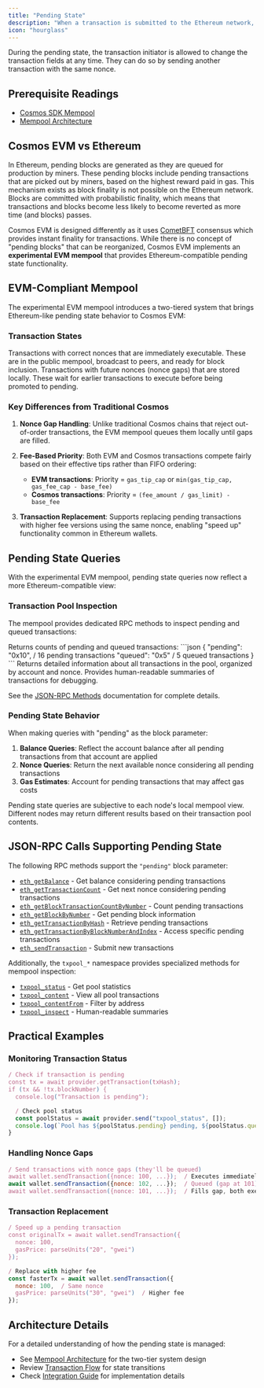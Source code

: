 ```yaml
---
title: "Pending State"
description: "When a transaction is submitted to the Ethereum network, it first goes into the pending status, waiting to be executed by the nodes. A transaction can be in the pending state for a longer duration if the gas price is set very low in the transaction and the nodes are busy processing other higher gas price transactions."
icon: "hourglass"
---
```


During the pending state, the transaction initiator is allowed to change the transaction fields at any time. They can do so by sending another transaction with the same nonce.

## Prerequisite Readings[​](#prerequisite-readings "Direct link to Prerequisite Readings")

* [Cosmos SDK Mempool](https://docs.cosmos.network/main/building-apps/app-mempool)
* [Mempool Architecture](/docs/evm/v0.4.x/documentation/concepts/mempool)

## Cosmos EVM vs Ethereum[​](#cosmos-evm-vs-ethereum "Direct link to Cosmos EVM vs Ethereum")

In Ethereum, pending blocks are generated as they are queued for production by miners. These pending blocks include pending transactions that are picked out by miners, based on the highest reward paid in gas. This mechanism exists as block finality is not possible on the Ethereum network. Blocks are committed with probabilistic finality, which means that transactions and blocks become less likely to become reverted as more time (and blocks) passes.

Cosmos EVM is designed differently as it uses [CometBFT](https://docs.cometbft.com/v1.0/) consensus which provides instant finality for transactions. While there is no concept of "pending blocks" that can be reorganized, Cosmos EVM implements an **experimental EVM mempool** that provides Ethereum-compatible pending state functionality.

## EVM-Compliant Mempool

The experimental EVM mempool introduces a two-tiered system that brings Ethereum-like pending state behavior to Cosmos EVM:

### Transaction States

<CardGroup cols={2}>
  <Card title="Pending Transactions" icon="clock">
    Transactions with correct nonces that are immediately executable. These are in the public mempool, broadcast to peers, and ready for block inclusion.
  </Card>
  <Card title="Queued Transactions" icon="layer-group">
    Transactions with future nonces (nonce gaps) that are stored locally. These wait for earlier transactions to execute before being promoted to pending.
  </Card>
</CardGroup>

### Key Differences from Traditional Cosmos

1. **Nonce Gap Handling**: Unlike traditional Cosmos chains that reject out-of-order transactions, the EVM mempool queues them locally until gaps are filled.

2. **Fee-Based Priority**: Both EVM and Cosmos transactions compete fairly based on their effective tips rather than FIFO ordering:
   - **EVM transactions**: Priority = `gas_tip_cap` or `min(gas_tip_cap, gas_fee_cap - base_fee)`
   - **Cosmos transactions**: Priority = `(fee_amount / gas_limit) - base_fee`

3. **Transaction Replacement**: Supports replacing pending transactions with higher fee versions using the same nonce, enabling "speed up" functionality common in Ethereum wallets.

## Pending State Queries[​](#pending-state-queries "Direct link to Pending State Queries")

With the experimental EVM mempool, pending state queries now reflect a more Ethereum-compatible view:

### Transaction Pool Inspection

The mempool provides dedicated RPC methods to inspect pending and queued transactions:

<AccordionGroup>
  <Accordion title="txpool_status">
    Returns counts of pending and queued transactions:
    ```json
    {
      "pending": "0x10",  / 16 pending transactions
      "queued": "0x5"     / 5 queued transactions
    }
    ```
  </Accordion>

  <Accordion title="txpool_content">
    Returns detailed information about all transactions in the pool, organized by account and nonce.
  </Accordion>

  <Accordion title="txpool_inspect">
    Provides human-readable summaries of transactions for debugging.
  </Accordion>
</AccordionGroup>

See the [JSON-RPC Methods](/docs/evm/v0.4.x/api-reference/ethereum-json-rpc/methods#txpool-methods) documentation for complete details.

### Pending State Behavior

When making queries with "pending" as the block parameter:

1. **Balance Queries**: Reflect the account balance after all pending transactions from that account are applied
2. **Nonce Queries**: Return the next available nonce considering all pending transactions
3. **Gas Estimates**: Account for pending transactions that may affect gas costs

<Note>
Pending state queries are subjective to each node's local mempool view. Different nodes may return different results based on their transaction pool contents.
</Note>

## JSON-RPC Calls Supporting Pending State[​](#json-rpc-calls-on-pending-transactions "Direct link to JSON-RPC Calls on Pending Transactions")

The following RPC methods support the `"pending"` block parameter:

* [`eth_getBalance`](/docs/evm/v0.4.x/api-reference/ethereum-json-rpc/methods#eth_getbalance) - Get balance considering pending transactions
* [`eth_getTransactionCount`](/docs/evm/v0.4.x/api-reference/ethereum-json-rpc/methods#eth_gettransactioncount) - Get next nonce considering pending transactions
* [`eth_getBlockTransactionCountByNumber`](/docs/evm/v0.4.x/api-reference/ethereum-json-rpc/methods#eth_getblocktransactioncountbynumber) - Count pending transactions
* [`eth_getBlockByNumber`](/docs/evm/v0.4.x/api-reference/ethereum-json-rpc/methods#eth_getblockbynumber) - Get pending block information
* [`eth_getTransactionByHash`](/docs/evm/v0.4.x/api-reference/ethereum-json-rpc/methods#eth_gettransactionbyhash) - Retrieve pending transactions
* [`eth_getTransactionByBlockNumberAndIndex`](/docs/evm/v0.4.x/api-reference/ethereum-json-rpc/methods#eth_gettransactionbyblockhashandindex) - Access specific pending transactions
* [`eth_sendTransaction`](/docs/evm/v0.4.x/api-reference/ethereum-json-rpc/methods#eth_sendtransaction) - Submit new transactions

Additionally, the `txpool_*` namespace provides specialized methods for mempool inspection:
* [`txpool_status`](/docs/evm/v0.4.x/api-reference/ethereum-json-rpc/methods#txpool_status) - Get pool statistics
* [`txpool_content`](/docs/evm/v0.4.x/api-reference/ethereum-json-rpc/methods#txpool_content) - View all pool transactions
* [`txpool_contentFrom`](/docs/evm/v0.4.x/api-reference/ethereum-json-rpc/methods#txpool_contentfrom) - Filter by address
* [`txpool_inspect`](/docs/evm/v0.4.x/api-reference/ethereum-json-rpc/methods#txpool_inspect) - Human-readable summaries

## Practical Examples

### Monitoring Transaction Status

```javascript
/ Check if transaction is pending
const tx = await provider.getTransaction(txHash);
if (tx && !tx.blockNumber) {
  console.log("Transaction is pending");

  / Check pool status
  const poolStatus = await provider.send("txpool_status", []);
  console.log(`Pool has ${poolStatus.pending} pending, ${poolStatus.queued} queued`);
}
```

### Handling Nonce Gaps

```javascript
/ Send transactions with nonce gaps (they'll be queued)
await wallet.sendTransaction({nonce: 100, ...});  / Executes immediately
await wallet.sendTransaction({nonce: 102, ...});  / Queued (gap at 101)
await wallet.sendTransaction({nonce: 101, ...});  / Fills gap, both execute
```

### Transaction Replacement

```javascript
/ Speed up a pending transaction
const originalTx = await wallet.sendTransaction({
  nonce: 100,
  gasPrice: parseUnits("20", "gwei")
});

/ Replace with higher fee
const fasterTx = await wallet.sendTransaction({
  nonce: 100,  / Same nonce
  gasPrice: parseUnits("30", "gwei")  / Higher fee
});
```

## Architecture Details

For a detailed understanding of how the pending state is managed:
- See [Mempool Architecture](/docs/evm/v0.4.x/documentation/concepts/mempool#architecture) for the two-tier system design
- Review [Transaction Flow](/docs/evm/v0.4.x/documentation/concepts/mempool#transaction-flow) for state transitions
- Check [Integration Guide](/docs/evm/v0.4.x/documentation/integration/mempool-integration) for implementation details